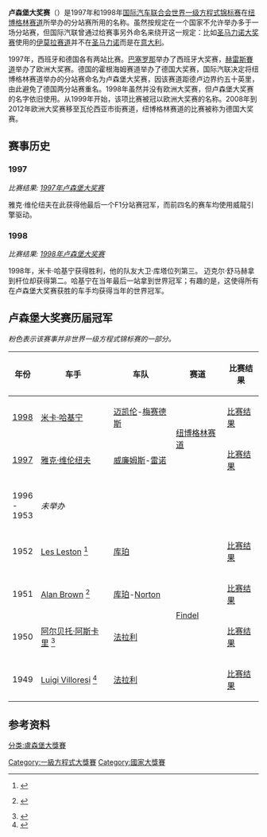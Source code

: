 {{Link style|time=2015-12-12T03:12:53+00:00}}
{{noteTA
|G1=F1
}}
{{F1 race 
| Name                  = 卢森堡大奖赛
| Flag                  = Flag of Luxembourg.svg
| Circuit               = [[纽博格林赛道|纽博格林赛道]]（德国）
| Circuit_image         = Nurburgring 1995.jpg
| Laps                  = 67
| First_held            = 1949
| Last_held             = 1998
| Times_held            = 6
| Circuit_length_km     = 4.556
| Circuit_length_mi     = 2.83
| Race_length_km        = 305.252
| Race_length_mi        = 189.66
| Most_wins_driver      = ''无多次获胜车手''{{nbsp|19}}
| Most_wins_constructor = {{flagicon|英国}} [[庫珀汽車公司|庫珀]] (2) <br> {{flagicon|意大利}} [[法拉利车队|法拉利]] (2)
| Current_year          = 1998
| Winner                = {{flagicon|芬兰}} [[米卡·哈基宁|米卡·哈基宁]]
| Winning_team          = [[迈凯伦车队|迈凯伦]]-[[梅賽德斯車隊|梅賽德斯]]
| Winning_time          = 1:32:14.789
| Second                = {{flagicon|Germany}} [[迈克尔·舒马赫|迈克尔·舒马赫]]
| Second_team           = [[法拉利车队|法拉利]]
| Second_time           = +2.211s
| Third                 = {{flagicon|英国}} [[大卫·库塔|大卫·库塔]]
| Third_team            = [[迈凯伦车队|迈凯伦]]-[[梅賽德斯車隊|梅賽德斯]]
| Third_time            = +34.163s
| Pole_driver           = {{flagicon|德国}} [[迈克尔·舒马赫|迈克尔·舒马赫]]
| Pole_team             = [[法拉利车队|法拉利]]
| Pole_time             = 1:18.561
| Fastest_lap_driver    = {{flagicon|芬兰}} [[米卡·哈基宁|米卡·哈基宁]]
| Fastest_lap_team      = [[迈凯伦车队|迈凯伦]]-[[梅賽德斯車隊|梅賽德斯]]
| Fastest_lap           = 1:20.450
}}

'''卢森堡大奖赛'''（{{lang-de|Großer Preis von Luxemburg}}）是1997年和1998年[[国际汽车联合会|国际汽车联合会]][[世界一级方程式锦标赛|世界一级方程式锦标赛]]在[[纽博格林赛道|纽博格林赛道]]所举办的分站赛所用的名称。虽然按规定在一个国家不允许举办多于一场分站赛，但国际汽联曾通过给赛事另外命名来绕开这一规定：比如[[圣马力诺大奖赛|圣马力诺大奖赛]]使用的[[伊莫拉赛道|伊莫拉赛道]]并不在[[圣马力诺|圣马力诺]]而是在[[意大利|意大利]]。

1997年，西班牙和德国各有两站比赛。[[加泰罗尼亚赛道|巴塞罗那]]举办了西班牙大奖赛，[[赫雷斯賽道|赫雷斯賽道]]举办了欧洲大奖赛。德国的霍根海姆赛道举办了德国大奖赛，国际汽联决定将纽博格林赛道举办的分站赛命名为卢森堡大奖赛，因该赛道距德卢边界约五十英里，由此避免了德国两分站赛重名。1998年虽然并没有欧洲大奖赛，但卢森堡大奖赛的名字依旧使用。从1999年开始，该项比赛被冠以欧洲大奖赛的名称。2008年到2012年欧洲大奖赛移至瓦伦西亚市街赛道，纽博格林赛道的比赛被称为德国大奖赛。

== 赛事历史 ==
=== 1997 ===
''比赛结果: [[1997年卢森堡大奖赛|1997年卢森堡大奖赛]]''

雅克·维伦纽夫在此获得他最后一个F1分站赛冠军，而前四名的赛车均使用威龍引擎驱动。

=== 1998 ===
''比赛结果: [[1998年卢森堡大奖赛|1998年卢森堡大奖赛]]''

1998年，米卡·哈基宁获得胜利，他的队友大卫·库塔位列第三。 迈克尔·舒马赫拿到杆位却获得第二。哈基宁在当年最后一站拿到世界冠军；有趣的是，这使得所有在卢森堡大奖赛获胜的车手均获得当年的世界冠军。

== 卢森堡大奖赛历届冠军 ==
''粉色表示该赛事并非世界一级方程式锦标赛的一部分。''

{| class="wikitable" style="font-size: 95%;"
|-
! 年份
! 车手 
! 车队
! 赛道
! 比赛结果
|-
! [[1998年世界一级方程式锦标赛|1998]]
|{{flagicon|芬兰}} [[米卡·哈基宁|米卡·哈基宁]]
|[[迈凯伦车队|迈凯伦]]-[[:en:Mercedes-Benz_HighPerformanceEngines|梅赛德斯]]
|rowspan="2"| [[纽博格林赛道|纽博格林赛道]]
|[[1998年卢森堡大奖赛|比赛结果]]
|-
! [[1997年世界一级方程式锦标赛|1997]]
|{{flagicon|加拿大}} [[雅克·维伦纽夫|雅克·维伦纽夫]]
|[[威廉姆斯车队|威廉姆斯]]-[[雷诺车队|雷诺]]
|[[1997年卢森堡大奖赛|比赛结果]]
|- bgcolor="#DDDDDD"
! 1996<br>-<br>1953
|COLSPAN=4| ''未举办''
|- bgcolor="#FFCCCC" 
! 1952
|{{flagicon|英国}} [[:en:Les_Leston|Les Leston]] <ref>{{cite web|title = 500cc Formula 3 Results (All Others)|publisher = 500 Owners Association|url = http://www.500race.org/Period%20Results/Other%20Results.htm#1952|accessdate = 2008-03-13|deadurl = yes|archiveurl = https://web.archive.org/web/20080828113444/http://www.500race.org/Period%20Results/Other%20Results.htm#1952|archivedate = 2008-08-28}}</ref>
|[[库珀|库珀]]
|rowspan="4"|[[:en:Findel,_Luxembourg|Findel]]
|[[1952年卢森堡大奖赛|比赛结果]]
|- bgcolor="#FFCCCC" 
! 1951
|{{flagicon|英国}} [[:en:Alan_Brown_(racing_driver)|Alan Brown]] <ref>{{cite web|title = Amicale de la Voiture Historique|publisher = Automobile Club du Grand-Duché de Luxembourg|url = http://www.avh.lu/html/chronologie/index.html|accessdate = 2008-03-13|language=fr}} {{Dead link|date=September 2010|bot=H3llBot}}</ref>
|[[库珀|库珀]]-[[:en:Norton_(motorcycle)|Norton]]
|[[1951年卢森堡大奖赛|比赛结果]]
|- bgcolor="#FFCCCC" 
! 1950
|{{flagicon|意大利}} [[阿尔贝托·阿斯卡里|阿尔贝托·阿斯卡里]] <ref>{{cite web|title=Non Championship Races 1950 |publisher=World Sports Racing Prototypes |url=http://wsrp.ic.cz/nonchamp1950.html#11 |accessdate=2008-03-17 |deadurl=yes |archiveurl=https://web.archive.org/web/20090425164600/http://wsrp.ic.cz/nonchamp1950.html |archivedate=2009-04-25 }}</ref>
|[[法拉利车队|法拉利]]
|[[1950年卢森堡大奖赛|比赛结果]]
|- bgcolor="#FFCCCC" 
! 1949 
|{{flagicon|Italy}} [[:en:Luigi_Villoresi|Luigi Villoresi]] <ref>{{cite web|title=Villoresi, Luigi |publisher=Autocourse Grand Prix Archive |url=http://www.autocoursegpa.com/driver~driver_id~12116.htm |accessdate=2008-03-17 |archiveurl=https://web.archive.org/web/20071221151651/http://www.autocoursegpa.com/driver~driver_id~12116.htm |archivedate=2007-12-21 |deadurl=yes }}</ref>
|[[法拉利车队|法拉利]]
|[[1949年卢森堡大奖赛|比赛结果]]
|}

== 参考资料==
{{reflist}}

{{一級方程式大獎賽}}

[[分类:盧森堡大獎賽|分类:盧森堡大獎賽]]
[[Category:一級方程式大獎賽|Category:一級方程式大獎賽]]
[[Category:國家大獎賽|Category:國家大獎賽]]